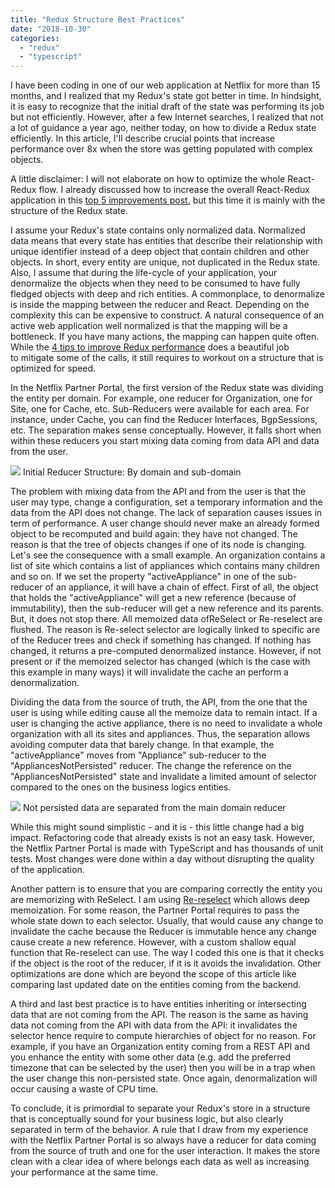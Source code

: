 ```yaml
---
title: "Redux Structure Best Practices"
date: "2018-10-30"
categories: 
  - "redux"
  - "typescript"
---
```


I have been coding in one of our web application at Netflix for more than 15 months, and I realized that my Redux's state got better in time. In hindsight, it is easy to recognize that the initial draft of the state was performing its job but not efficiently. However, after a few Internet searches, I realized that not a lot of guidance a year ago, neither today, on how to divide a Redux state efficiently. In this article, I'll describe crucial points that increase performance over 8x when the store was getting populated with complex objects.

A little disclaimer: I will not elaborate on how to optimize the whole React-Redux flow. I already discussed how to increase the overall React-Redux application in this [top 5 improvements post.](top-5-improvements-that-boost-netflix-partner-portal-website-performance) but this time it is mainly with the structure of the Redux state.

I assume your Redux's state contains only normalized data. Normalized data means that every state has entities that describe their relationship with unique identifier instead of a deep object that contain children and other objects. In short, every entity are unique, not duplicated in the Redux state. Also, I assume that during the life-cycle of your application, your denormalize the objects when they need to be consumed to have fully fledged objects with deep and rich entities. A commonplace, to denormalize is inside the mapping between the reducer and React. Depending on the complexity this can be expensive to construct. A natural consequence of an active web application well normalized is that the mapping will be a bottleneck. If you have many actions, the mapping can happen quite often. While the [4 tips to improve Redux performance](4-features-to-boost-react-redux-performance) does a beautiful job to mitigate some of the calls, it still requires to workout on a structure that is optimized for speed.

In the Netflix Partner Portal, the first version of the Redux state was dividing the entity per domain. For example, one reducer for Organization, one for Site, one for Cache, etc. Sub-Reducers were available for each area. For instance, under Cache, you can find the Reducer Interfaces, BgpSessions, etc. The separation makes sense conceptually. However, it falls short when within these reducers you start mixing data coming from data API and data from the user.

![](/images/blog/ReducersSeparation.png)
Initial Reducer Structure: By domain and sub-domain


The problem with mixing data from the API and from the user is that the user may type, change a configuration, set a temporary information and the data from the API does not change. The lack of separation causes issues in term of performance. A user change should never make an already formed object to be recomputed and build again: they have not changed. The reason is that the tree of objects changes if one of its node is changing. Let's see the consequence with a small example. An organization contains a list of site which contains a list of appliances which contains many children and so on. If we set the property "activeAppliance" in one of the sub-reducer of an appliance, it will have a chain of effect. First of all, the object that holds the "activeAppliance" will get a new reference (because of immutability), then the sub-reducer will get a new reference and its parents. But, it does not stop there. All memoized data ofReSelect or Re-reselect are flushed. The reason is Re-select selector are logically linked to specific are of the Reducer trees and check if something has changed. If nothing has changed, it returns a pre-computed denormalized instance. However, if not present or if the memoized selector has changed (which is the case with this example in many ways) it will invalidate the cache an perform a denormalization.

Dividing the data from the source of truth, the API, from the one that the user is using while editing cause all the memoize data to remain intact. If a user is changing the active appliance, there is no need to invalidate a whole organization with all its sites and appliances. Thus, the separation allows avoiding computer data that barely change. In that example, the "activeAppliance" moves from "Appliance" sub-reducer to the "AppliancesNotPersisted" reducer. The change the reference on the "AppliancesNotPersisted" state and invalidate a limited amount of selector compared to the ones on the business logics entities.

![](/images/blog/ReducersSeparation-Page-2.png)
Not persisted data are separated from the main domain reducer

While this might sound simplistic - and it is - this little change had a big impact. Refactoring code that already exists is not an easy task. However, the Netflix Partner Portal is made with TypeScript and has thousands of unit tests. Most changes were done within a day without disrupting the quality of the application.

Another pattern is to ensure that you are comparing correctly the entity you are memorizing with ReSelect. I am using [Re-reselect](https://github.com/toomuchdesign/re-reselect) which allows deep memoization. For some reason, the Partner Portal requires to pass the whole state down to each selector. Usually, that would cause any change to invalidate the cache because the Reducer is immutable hence any change cause create a new reference. However, with a custom shallow equal function that Re-reselect can use. The way I coded this one is that it checks if the object is the root of the reducer, if it is it avoids the invalidation. Other optimizations are done which are beyond the scope of this article like comparing last updated date on the entities coming from the backend.

A third and last best practice is to have entities inheriting or intersecting data that are not coming from the API. The reason is the same as having data not coming from the API with data from the API: it invalidates the selector hence require to compute hierarchies of object for no reason. For example, if you have an Organization entity coming from a REST API and you enhance the entity with some other data (e.g. add the preferred timezone that can be selected by the user) then you will be in a trap when the user change this non-persisted state. Once again, denormalization will occur causing a waste of CPU time.

To conclude, it is primordial to separate your Redux's store in a structure that is conceptually sound for your business logic, but also clearly separated in term of the behavior. A rule that I draw from my experience with the Netflix Partner Portal is so always have a reducer for data coming from the source of truth and one for the user interaction. It makes the store clean with a clear idea of where belongs each data as well as increasing your performance at the same time.
